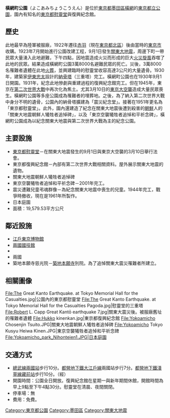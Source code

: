 {{Infobox park
| name = 橫網町公園
| photo = Tokyo air raid memorial.JPG
| photo_width = 250
| photo_caption =東京空襲犧牲者追悼和平祈念碑
| type = 
| location = [[日本|日本]][[東京|東京]][[墨田區|墨田區]]
| coords = {{coord|35.69953|139.79669|display=inline}}
| area = {{convert|19,5780|m2|acre|abbr=on}}{{Citation needed|date=December 2011}}
| created = 
}}
'''橫網町公園'''（よこあみちょうこうえん）是位於[[東京都|東京都]][[墨田區|墨田區]][[橫網|橫網]]的[[東京都立公園|東京都立公園]]，園內有知名的[[東京都慰靈堂|東京都慰靈堂]]與復興紀念館。

== 歷史 ==
此地最早為陸軍被服廠，1922年遷往[[赤羽|赤羽]]（現在[[東京都|東京都]][[北區_(東京都)|北區]]）後由當時的[[東京市|東京市]]收購。1923年7月開始進行公園改建工程，9月1日發生[[關東大地震|關東大地震]]，周邊下町一帶民眾大量湧入此地避難，下午四點，因地震造成火災而形成的巨大[[火災旋風|火災旋風]]吞噬了此地的民眾。結果造成橫網町公園3萬8000名避難民眾的死亡。災後，3萬8000名罹難者遺體在此地[[火葬|火葬]]，並興建臨時的慰靈堂收容高達3公尺的大量遺骨。1930年，建築家[[伊東忠太|伊東忠太]]設計的[[納骨塔|納骨塔]]（三重塔）完工。橫網町公園也在1930年9月1日開園。1931年，紀念此地慘劇與重建過程的復興紀念館完工。但在1945年，東京在[[第二次世界大戰|第二次世界大戰]]中再次化為焦土。尤其3月10日的[[東京大空襲|東京大空襲]]造成大量民眾喪生。橫網町公園等多座公園成為罹難者的埋葬地。之後，為了納入第二次世界大戰中身分不明的遺骨，公園內的納骨塔擴建為「震災紀念堂」。接著在1951年更名為「東京都慰靈堂」。此外，園內還建造了紀念在關東大地震後遭到殺害的[[李氏朝鲜|朝鮮]]人的「關東大地震朝鮮人犧牲者追悼碑」，以及「東京空襲犧牲者追悼和平祈念碑」，橫網町公園成為以紀念關東大地震與第二次世界大戰為主的紀念公園。

== 主要設施 ==
*[[東京都慰靈堂|東京都慰靈堂]]－在關東大地震發生的9月1日與東京大空襲的3月10日舉行法會。
*東京都復興紀念館－內部有第二次世界大戰相關資料。屋外展示關東大地震的遺物。
*關東大地震朝鮮人犧牲者追悼碑
*東京空襲犧牲者追悼和平祈念碑－2001年完工。
*震災遭難兒童弔魂群像－為紀念關東大地震中喪生的兒童。1944年完工，戰爭時撤收，現在是1961年所製作。
*日本庭園
*面積：19,579.53平方公尺

== 鄰近設施 ==
*[[江戶東京博物館|江戶東京博物館]]
*[[兩國國技館|兩國國技館]]
*{{link-ja|舊安田庭園|旧安田庭園}}
*兩國{{link-ja|第一酒店|第一ホテル}}
*築地本願寺慈光院－[[築地本願寺|築地本願寺]]別院。為了追悼關東大震災罹難者所建立。

==相關圖像==
<gallery>
File:The Great Kanto Earthquake. at Tokyo Memorial Hall for the Casualties.jpg|公園內的東京都慰靈堂
File:The Great Kanto Earthquake. at Tokyo Memorial Hall for the Casualties Pagoda.jpg|慰靈堂的三重塔
File:Robert L. Capp Great Kantō earthquake 7.jpg|關東大震災後。被服廠舊址的罹難者遺體
File:Hukko kinenkan.jpg|東京都復興紀念館
File:Yokoamicho Chosenjin Tsuito.JPG|關東大地震朝鮮人犧牲者追悼碑
File:Yokoamicho Tokyo Kusyu Heiwa Kinen.JPG|東京空襲犧牲者追悼和平祈念碑
File:Yokoamicho_park_Nihonteien1.JPG|日本庭園
</gallery>

== 交通方式 ==
*[[中央、總武緩行線|總武線]][[兩國站|兩國站]]步行10分。[[都營地下鐵大江戶線|都營地下鐵大江戶線]]兩國站步行7分。[[都營地下鐵淺草線|都營地下鐵淺草線]][[藏前站|藏前站]]步行10分。（經{{link-ja|藏前橋|蔵前橋}}）
*開園時間：公園全日開放。復興紀念館在星期一與新年期間休館，開館時間為早上9點至下午4點30分。慰靈堂在清晨、夜間關閉。
*停車場：無
*費用：免費。

{{東京都立公園}}

{{DEFAULTSORT:Yokoamicho koen}}
[[Category:東京都公園|Category:東京都公園]]
[[Category:墨田區|Category:墨田區]]
[[Category:關東大地震|Category:關東大地震]]